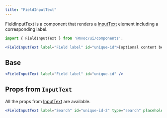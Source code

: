 ```yaml
---
title: "FieldInputText"
---
```



FieldInputText is a component that renders a [InputText](/elements/inputtext) element including a corresponding label.

```jsx
import { FieldInputText } from '@mvoc/ui/components';

<FieldInputText label="Field label" id="unique-id">[optional content below field]</FieldInputText>
```

## Base

<div class="not-content">
	<FieldInputText label="Field label" id="unique-id"/ >
</div>

```jsx
<FieldInputText label="Field label" id="unique-id" />
```

## Props from `InputText`

All the props from [InputText](/elements/inputtext) are available.

<div class="not-content">
	<FieldInputText label="Search" id="unique-id-2" type="search" placeholder="Zoeken..." icon="looking-glass" clearable />
</div>

```jsx
<FieldInputText label="Search" id="unique-id-2" type="search" placeholder="Zoeken..." icon="looking-glass" clearable />
```

